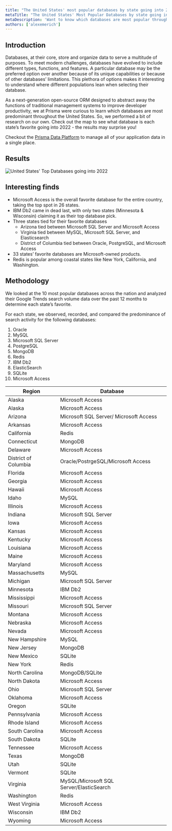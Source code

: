 ```yaml
---
title: "The United States' most popular databases by state going into 2022"
metaTitle: "The United States' Most Popular Databases by state going into 2022"
metaDescription: 'Want to know which databases are most popular throughout the US? Check out the map to see which is each state’s favorite - the results may surprise you!'
authors: ['alexemerich']
---
```


## Introduction

Databases, at their core, store and organize data to serve a multitude of purposes. To meet modern challenges, databases have evolved to include different types, functions, and features. A particular database may be the preferred option over another because of its unique capabilities or because of other databases’ limitations. This plethora of options makes it interesting to understand where different populations lean when selecting their database.

As a next-generation open-source ORM designed to abstract away the functions of traditional management systems to improve developer productivity, we at Prisma were curious to learn which databases are most predominant throughout the United States. So, we performed a bit of research on our own. Check out the map to see what database is each state’s favorite going into 2022 - the results may surprise you!

<PrismaOutlinks>

Checkout the [Prisma Data Platform](https://www.prisma.io/data-platform) to manage all of your application data in a single place.

</PrismaOutlinks>

## Results

![United States' Top Databases going into 2022](/dataguide-images/just-for-fun-img/US-top-dbs-map.png)

## Interesting finds

- Microsoft Access is the overall favorite database for the entire country, taking the top spot in 26 states.
- IBM Db2 came in dead last, with only two states (Minnesota & Wisconsin) claiming it as their top database pick.
- Three states tied for their favorite databases
  - Arizona tied between Microsoft SQL Server and Microsoft Access
  - Virginia tied between MySQL, Microsoft SQL Server, and Elasticsearch
  - District of Columbia tied between Oracle, PostgreSQL, and Microsoft Access
- 33 states’ favorite databases are Microsoft-owned products.
- Redis is popular among coastal states like New York, California, and Washington.

## Methodology

We looked at the 10 most popular databases across the nation and analyzed their Google Trends search volume data over the past 12 months to determine each state’s favorite.

For each state, we observed, recorded, and compared the predominance of search activity for the following databases:

1. Oracle
2. MySQL
3. Microsoft SQL Server
4. PostgreSQL
5. MongoDB
6. Redis
7. IBM Db2
8. ElasticSearch
9. SQLite
10. Microsoft Access

| Region               | Database                                 |
| -------------------- | ---------------------------------------- |
| Alaska               | Microsoft Access                         |
| Alaska               | Microsoft Access                         |
| Arizona              | Microsoft SQL Server/ Microsoft Access   |
| Arkansas             | Microsoft Access                         |
| California           | Redis                                    |
| Connecticut          | MongoDB                                  |
| Delaware             | Microsoft Access                         |
| District of Columbia | Oracle/PostrgeSQL/Microsoft Access       |
| Florida              | Microsoft Access                         |
| Georgia              | Microsoft Access                         |
| Hawaii               | Microsoft Access                         |
| Idaho                | MySQL                                    |
| Illinois             | Microsoft Access                         |
| Indiana              | Microsoft SQL Server                     |
| Iowa                 | Microsoft Access                         |
| Kansas               | Microsoft Access                         |
| Kentucky             | Microsoft Access                         |
| Louisiana            | Microsoft Access                         |
| Maine                | Microsoft Access                         |
| Maryland             | Microsoft Access                         |
| Massachusetts        | MySQL                                    |
| Michigan             | Microsoft SQL Server                     |
| Minnesota            | IBM Db2                                  |
| Mississippi          | Microsoft Access                         |
| Missouri             | Microsoft SQL Server                     |
| Montana              | Microsoft Access                         |
| Nebraska             | Microsoft Access                         |
| Nevada               | Microsoft Access                         |
| New Hampshire        | MySQL                                    |
| New Jersey           | MongoDB                                  |
| New Mexico           | SQLite                                   |
| New York             | Redis                                    |
| North Carolina       | MongoDB/SQLite                           |
| North Dakota         | Microsoft Access                         |
| Ohio                 | Microsoft SQL Server                     |
| Oklahoma             | Microsoft Access                         |
| Oregon               | SQLite                                   |
| Pennsylvania         | Microsoft Access                         |
| Rhode Island         | Microsoft Access                         |
| South Carolina       | Microsoft Access                         |
| South Dakota         | SQLite                                   |
| Tennessee            | Microsoft Access                         |
| Texas                | MongoDB                                  |
| Utah                 | SQLite                                   |
| Vermont              | SQLite                                   |
| Virginia             | MySQL/Microsoft SQL Server/ElasticSearch |
| Washington           | Redis                                    |
| West Virginia        | Microsoft Access                         |
| Wisconsin            | IBM Db2                                  |
| Wyoming              | Microsoft Access                         |
